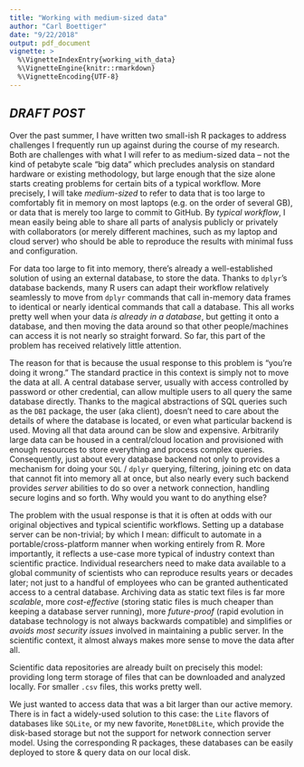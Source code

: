 ```yaml
---
title: "Working with medium-sized data"
author: "Carl Boettiger"
date: "9/22/2018"
output: pdf_document
vignette: >
  %\VignetteIndexEntry{working_with_data}
  %\VignetteEngine{knitr::rmarkdown}
  %\VignetteEncoding{UTF-8}
---
```


## *DRAFT POST*

Over the past summer, I have written two small-ish R packages to address challenges I frequently run up against during the course of my research.  Both are challenges with what I will refer to as medium-sized data -- not the kind of petabyte scale "big data" which precludes analysis on standard hardware or existing methodology, but large enough that the size alone starts creating problems for certain bits of a typical workflow.  More precisely, I will take *medium-sized* to refer to data that is too large to comfortably fit in memory on most laptops (e.g. on the order of several GB), or data that is merely too large to commit to GitHub.  By *typical workflow*, I mean easily being able to share all parts of analysis publicly or privately with collaborators (or merely different machines, such as my laptop and cloud server) who should be able to reproduce the results with minimal fuss and configuration.

For data too large to fit into memory, there's already a well-established solution of using an external database, to store the data.  Thanks to `dplyr`'s database backends, many R users can adapt their workflow relatively seamlessly to move from `dplyr` commands that call in-memory data frames to identical or nearly identical commands that call a database. This all works pretty well when your data *is already in a database*, but getting it onto a database, and then moving the data around so that other people/machines can access it is not nearly so straight forward. So far, this part of the problem has received relatively little attention.

The reason for that is because the usual response to this problem is "you're doing it wrong."  The standard practice in this context is simply not to move the data at all.  A central database server, usually with access controlled by password or other credential, can allow multiple users to all query the same database directly.  Thanks to the magical abstractions of SQL queries such as the `DBI` package, the user (aka client), doesn't need to care about the details of where the database is located, or even what particular backend is used. Moving all that data around can be slow and expensive. Arbitrarily large data can be housed in a central/cloud location and provisioned with enough resources to store everything and process complex queries. Consequently, just about every database backend not only to provides a mechanism for doing your `SQL` / `dplyr` querying, filtering, joining etc on data that cannot fit into memory all at once, but also nearly every such backend provides *server* abilities to do so over a network connection, handling secure logins and so forth.  Why would you want to do anything else?

The problem with the usual response is that it is often at odds with our original objectives and typical scientific workflows.  Setting up a database server can be non-trivial; by which I mean: difficult to automate in a portable/cross-platform manner when working entirely from R.  More importantly, it reflects a use-case more typical of industry context than scientific practice.  Individual researchers need to make data available to a global community of scientists who can reproduce results years or decades later; not just to a handful of employees who can be granted authenticated access to a central database.  Archiving data as static text files is far more *scalable*, more *cost-effective* (storing static files is much cheaper than keeping a database server running), more *future-proof* (rapid evolution in database technology is not always backwards compatible) and simplifies or *avoids most security issues* involved in maintaining a public server. In the scientific context, it almost always makes more sense to move the data after all.  

Scientific data repositories are already built on precisely this model: providing long term storage of files that can be downloaded and analyzed locally. For smaller `.csv` files, this works pretty well.



We just wanted to access data that was a bit larger than our active memory.  There is in fact a widely-used solution to this case: the `Lite` flavors of databases like `SQLite`, or my new favorite, `MonetDBLite`, which provide the disk-based storage but not the support for network connection server model.  Using the corresponding R packages, these databases can be easily deployed to store & query data on our local disk.  



